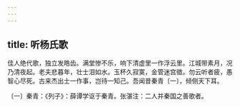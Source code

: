 ```yaml
---
---
---
```

title: 听杨氏歌
---




佳人绝代歌，独立发皓齿。满堂惨不乐，响下清虚里一作浮云里。江城带素月，况乃清夜起。老夫悲暮年，壮士泪如水。玉杯久寂寞，金管迷宫徵。勿云听者疲，愚智心尽死。古来杰出士一作事，岂待一知己。吾闻昔秦青〔一〕，倾侧天下耳。

〔一〕秦青：《列子》：薛谭学讴于秦青。张湛注：二人并秦国之善歌者。